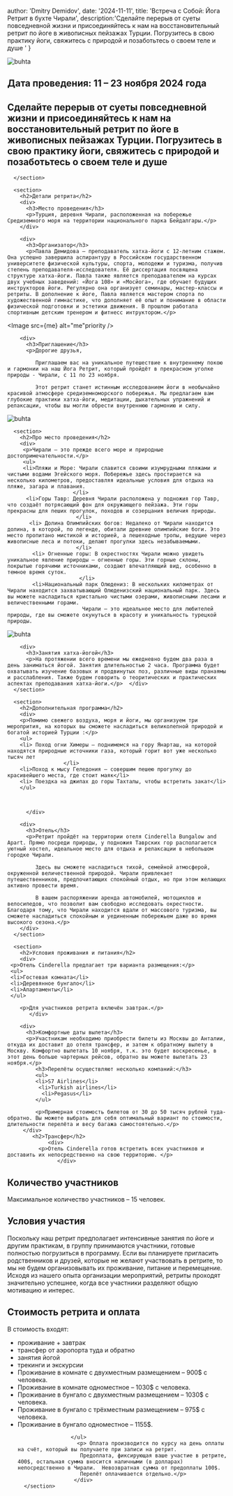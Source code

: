 

  author: 'Dmitry Demidov',
  date: '2024-11-11',
  title: 'Встреча с Собой: Йога Ретрит в бухте Чирали',
  description:'Сделайте перерыв от суеты повседневной жизни и присоединяйтесь к нам на восстановительный ретрит по йоге в живописных пейзажах Турции. Погрузитесь в свою практику йоги, свяжитесь с природой и позаботьтесь о своем теле и душе '
    }
<section>

<Image src={buhta} alt="buhta" priority/>
        <h2>Дата проведения: 11 – 23 ноября 2024 года</h2>
        <h1>Сделайте перерыв от суеты повседневной жизни и присоединяйтесь к нам на восстановительный ретрит по йоге в живописных пейзажах Турции. Погрузитесь в свою практику йоги, свяжитесь с природой и позаботьтесь о своем теле и душе</h1>

      </section>

      <section>
        <h2>Детали ретрита</h2>
        <div>
          <h3>Место проведения</h3>
          <p>Турция, деревня Чирали, расположенная на побережье Средиземного моря на территории национального парка Бейдалгары.</p>
        </div>

        <div>
          <h3>Организатор</h3>
          <p>Павла Демидова — преподаватель хатха-йоги с 12-летним стажем. Она успешно завершила аспирантуру в Российском государственном университете физической культуры, спорта, молодежи и туризма, получив степень преподавателя-исследователя. Её диссертация посвящена структуре хатха-йоги. Павла также является преподавателем на курсах двух учебных заведений: «Йога 108» и «Мосйога», где обучает будущих инструкторов йоги. Регулярно она организует семинары, мастер-классы и ретриты. В дополнение к йоге, Павла является мастером спорта по художественной гимнастике, что дополняет её опыт и понимание в области физической подготовки и эстетики движения. В прошлом работала спортивным детским тренером и фитнесс интруктором.</p>
 <Image src={me} alt="me"priority />
        </div>

        <div>
          <h3>Приглашение</h3>
          <p>Дорогие друзья,

             Приглашаем вас на уникальное путешествие к внутреннему покою и гармонии на наш Йога Ретрит, который пройдёт в прекрасном уголке природы - Чирали, с 11 по 23 ноября.

             Этот ретрит станет истинным исследованием йоги в необычайно красивой атмосфере средиземноморского побережья. Мы предлагаем вам глубокие практики хатха-йоги, медитации, дыхательных упражнений и релаксации, чтобы вы могли обрести внутреннюю гармонию и силу.
</p>
<Image src={buhta2} alt="buhta" priority/>
          </div>
      </section>

      <section>
        <h2>Про место проведения</h2>
        <div>
         <p>Чирали – это прежде всего море и природные достопримечательности.</p>
         <ul>
         <li>Пляжи и Море: Чирали славится своими изумрудными пляжами и чистыми водами Эгейского моря. Побережье здесь простирается на несколько километров, предоставляя идеальные условия для отдыха на пляже, загара и плавания.
                         </li>
          <li>Горы Тавр: Деревня Чирали расположена у подножия гор Тавр, что создаёт потрясающий фон для окружающего пейзажа. Эти горы прекрасны для пеших прогулок, походов и созерцания величия природы.
                          </li>
           <li> Долина Олимпийских богов: Недалеко от Чирали находится долина, в которой, по легенде, обитали древние олимпийские боги. Это место пропитано мистикой и историей, а пешеходные тропы, ведущие через живописные леса и потоки, делают прогулки здесь незабываемыми.
                          </li>
            <li> Огненные горы: В окрестностях Чирали можно увидеть уникальное явление природы — огненные горы. Эти горные склоны, покрытые горячими источниками, создают впечатляющий вид, особенно в темное время суток.
                           </li>
            <li>Национальный парк Олюдениз: В нескольких километрах от Чирали находится захватывающий Олюденизский национальный парк. Здесь вы можете насладиться кристально чистыми озерами, живописными лесами и величественными горами.
                            Чирали — это идеальное место для любителей природы, где вы сможете окунуться в красоту и уникальность турецкой природы.
</li>
         </ul>

<Image src={buhta3} alt="buhta" priority/>
        </div>

        <div>
          <h3>Занятия хатха-йогой</h3>
          <p>На протяжении всего времени мы ежедневно будем два раза в день заниматься йогой. Занятия длительностью 2 часа. Программа будет охватывать изучение базовых и продвинутых поз, различные виды пранаямы и расслабления. Также будем говорить о теоритических и практических аспектах преподавания хатха-йоги.</p>  </div>
      </section>

      <section>
        <h2>Дополнительная программа</h2>
        <div>
        <p>Помимо свежего воздуха, моря и йоги, мы организуем три меропрития, на которых вы сможете насладиться великолепной природой и богатой историей Турции :</p>
        <ul>
        <li> Поход огни Химеры – поднимемся на гору Янарташ, на которой находятся природные источники газа, который горит вот уже несколько тысяч лет
                      </li>
        <li>Поход к мысу Геледония – совершим пешею прогулку до красивейшего места, где стоит маяк</li>
        <li> Поездка на джипах до горы Тахталы, чтобы встретить закат</li>
        </ul>



          </div>

        <div>
          <h3>Отель</h3>
          <p>Ретрит пройдёт на территории отеля Cinderella Bungalow and Apart. Прямо посреди природы, у подножия Таврских гор располагается уютный хостел, идеальное место для отдыха и релаксации в небольшом городке Чирали.

             Здесь вы сможете насладиться тихой, семейной атмосферой, окруженной величественной природой. Чирали привлекает путешественников, предпочитающих спокойный отдых, но при этом желающих активно провести время.

             В вашем распоряжении аренда автомобилей, мотоциклов и велосипедов, что позволит вам свободно исследовать окрестности. Благодаря тому, что Чирали находится вдали от массового туризма, вы сможете насладиться спокойным и уединенным побережьем даже во время высокого сезона.</p>
        </div>
      </section>

      <section>
        <h2>Условия проживания и питания</h2>
        <div>
     <p>Отель Cinderella предлагает три варианта размещения:</p>
     <ul>
     <li>Гостевая комната</li>
     <li>Деревянное бунгало</li>
     <li>Апартаменты</li>
     </ul>

        <p>Для участников ретрита включён завтрак.</p>
           </div>

        <div>
          <h3>Комфортные даты вылета</h3>
          <p>Участникам необходимо приобрести билеты из Москвы до Анталии, откуда их доставит до отеля трансфер, и затем к обратному вылету в Москву. Комфортно вылетать 10 ноября, т.к. это будет воскресенье, в этот день больше чартерных рейсов, обратно вы можете вылетать 23 ноября.</p>
             <h3>Перелёты осуществляют несколько компаний:</h3>
             <ul>
             <li>S7 Airlines</li>
              <li>Turkish airlines</li>
               <li>Pegasus</li>
             </ul>

             <p>Примерная стоимость билетов от 30 до 50 тысяч рублей туда-обратно. Вы можете выбрать для себя оптимальный вариант по стоимости, длительности перелёта и весу багажа самостоятельно.</p>
         </div>
            <h2>Трансфер</h2>
                 <div>
              <p>Отель Cinderella готов встретить всех участников и доставить их непосредственно на свою территорию. </p>
                    </div>
  <h2>Количество участников</h2>
          <div>
          <p>Максимальное количество участников – 15 человек. </p>
           </div>
  <h2>Условия участия</h2>
          <div>
          <p>Поскольку наш ретрит предполагает интенсивные занятия по йоге и другим практикам, в группу принимаются участники, готовые полностью погрузиться в программу. Если вы планируете пригласить родственников и друзей, которые не желают участвовать в ретрите, то мы не будем организовывать их проживание, питание и перемещение. Исходя из нашего опыта организации мероприятий, ретриты проходят значительно успешнее, когда все участники разделяют общую мотивацию и интерес. </p>
           </div>
           <h2>Стоимость ретрита и оплата</h2>
                     <div>
                     <p>В стоимость входят:</p>
                     <ul>
                     <li>  проживание + завтрак</li>
                     <li>   трансфер от аэропорта туда и обратно</li>
                     <li>  занятия йогой</li>
                     <li>   трекинги и экскурсии</li>
                     <li> Проживание в комнате с двухместным размещением – 900$ с человека.</li>
                     <li> Проживание в комнате одноместное – 1030$ с человека.</li>
                     <li> Проживание в бунгало с двухместным размещением – 1030$ с человека.</li>
                     <li>Проживание в бунгало с трёхместным размещением – 975$ с человека.</li>
                      <li>Проживание в бунгало одноместное – 1155$.</li>

                     </ul>
                       <p> Оплата производится по курсу на день оплаты на счёт, который вы получаете при записи на ретрит.
                        Предоплата, фиксирующая ваше участие в ретрите, 400$, остальная сумма вносится наличными (в долларах) непосредственно в Чирали.  Невозвратная сумма от предоплаты 100$.
                        Перелёт оплачивается отдельно.</p>
                      </div>
      </section>
</ArticleLayout>
